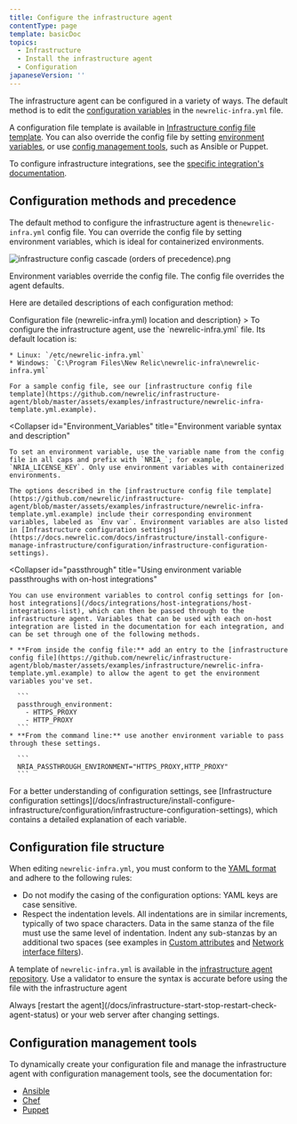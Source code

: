 ```yaml
---
title: Configure the infrastructure agent
contentType: page
template: basicDoc
topics:
  - Infrastructure
  - Install the infrastructure agent
  - Configuration
japaneseVersion: ''
---
```


The infrastructure agent can be configured in a variety of ways. The default method is to edit the [configuration variables](/docs/infrastructure/install-configure-infrastructure/configuration/infrastructure-configuration-settings) in the `newrelic-infra.yml` file.

A configuration file template is available in [Infrastructure config file template](https://github.com/newrelic/infrastructure-agent/blob/master/assets/examples/infrastructure/newrelic-infra-template.yml.example). You can also override the config file by setting [environment variables](#Environment_Variables), or use [config management tools](#config-mgmt), such as Ansible or Puppet.

To configure infrastructure integrations, see the [specific integration's documentation](/docs/infrastructure/integrations/types-integrations).

## Configuration methods and precedence

The default method to configure the infrastructure agent is the ​`newrelic-infra.yml` config file. You can override the config file by setting environment variables, which is ideal for containerized environments.

![infrastructure config cascade (orders of precedence).png](./images/infrastructure-config-cascade-%28orders-of-precedence%29.png "infrastructure config cascade (orders of precedence).png")

Environment variables override the config file. The config file overrides the agent defaults.

Here are detailed descriptions of each configuration method:

<CollapserGroup>
  <Collapser
    id="config-file"
    title={<>Configuration file (<InlineCode>newrelic-infra.yml</InlineCode>) location and description</>}
  >
    To configure the infrastructure agent, use the `newrelic-infra.yml` file. Its default location is:

    * Linux: `/etc/newrelic-infra.yml`
    * Windows: `C:\Program Files\New Relic\newrelic-infra\newrelic-infra.yml`

    For a sample config file, see our [infrastructure config file template](https://github.com/newrelic/infrastructure-agent/blob/master/assets/examples/infrastructure/newrelic-infra-template.yml.example).
  </Collapser>

  <Collapser
    id="Environment_Variables"
    title="Environment variable syntax and description"
  >
    To set an environment variable, use the variable name from the config file in all caps and prefix with `NRIA_`; for example, `NRIA_LICENSE_KEY`. Only use environment variables with containerized environments.

    The options described in the [infrastructure config file template](https://github.com/newrelic/infrastructure-agent/blob/master/assets/examples/infrastructure/newrelic-infra-template.yml.example) include their corresponding environment variables, labeled as `Env var`. Environment variables are also listed in [Infrastructure configuration settings](https://docs.newrelic.com/docs/infrastructure/install-configure-manage-infrastructure/configuration/infrastructure-configuration-settings).
  </Collapser>

  <Collapser
    id="passthrough"
    title="Using environment variable passthroughs with on-host integrations"
  >
    You can use environment variables to control config settings for [on-host integrations](/docs/integrations/host-integrations/host-integrations-list), which can then be passed through to the infrastructure agent. Variables that can be used with each on-host integration are listed in the documentation for each integration, and can be set through one of the following methods.

    * **From inside the config file:** add an entry to the [infrastructure config file](https://github.com/newrelic/infrastructure-agent/blob/master/assets/examples/infrastructure/newrelic-infra-template.yml.example) to allow the agent to get the environment variables you've set.

      ```
      passthrough_environment:
        - HTTPS_PROXY
        - HTTP_PROXY
      ```
    * **From the command line:** use another environment variable to pass through these settings.

      ```
      NRIA_PASSTHROUGH_ENVIRONMENT="HTTPS_PROXY,HTTP_PROXY"
      ```
  </Collapser>
</CollapserGroup>

<Callout variant="important">
  For a better understanding of configuration settings, see [Infrastructure configuration settings](/docs/infrastructure/install-configure-infrastructure/configuration/infrastructure-configuration-settings), which contains a detailed explanation of each variable.
</Callout>

## Configuration file structure

When editing `newrelic-infra.yml`, you must conform to the [YAML format](https://en.wikipedia.org/wiki/YAML) and adhere to the following rules:

* Do not modify the casing of the configuration options: YAML keys are case sensitive.
* Respect the indentation levels. All indentations are in similar increments, typically of two space characters. Data in the same stanza of the file must use the same level of indentation. Indent any sub-stanzas by an additional two spaces (see examples in [Custom attributes](https://docs.newrelic.com/docs/infrastructure/install-configure-infrastructure/configuration/infrastructure-configuration-settings#custom-attributes) and [Network interface filters](https://docs.newrelic.com/docs/infrastructure/install-configure-infrastructure/configuration/infrastructure-configuration-settings#network-interface-filters)).

A template of `newrelic-infra.yml` is available in the [infrastructure agent repository](https://github.com/newrelic/infrastructure-agent/blob/master/assets/examples/infrastructure/newrelic-infra-template.yml.example). Use a validator to ensure the syntax is accurate before using the file with the infrastructure agent

<Callout variant="important">
  Always [restart the agent](/docs/infrastructure-start-stop-restart-check-agent-status) or your web server after changing settings.
</Callout>

## Configuration management tools

To dynamically create your configuration file and manage the infrastructure agent with configuration management tools, see the documentation for:

* [Ansible](/docs/infrastructure/new-relic-infrastructure/config-management-tools/configure-new-relic-infrastructure-using-ansible)
* [Chef](/docs/infrastructure/new-relic-infrastructure/config-management-tools/configure-new-relic-infrastructure-using-chef)
* [Puppet](/docs/infrastructure/new-relic-infrastructure/config-management-tools/configure-new-relic-infrastructure-puppet)
